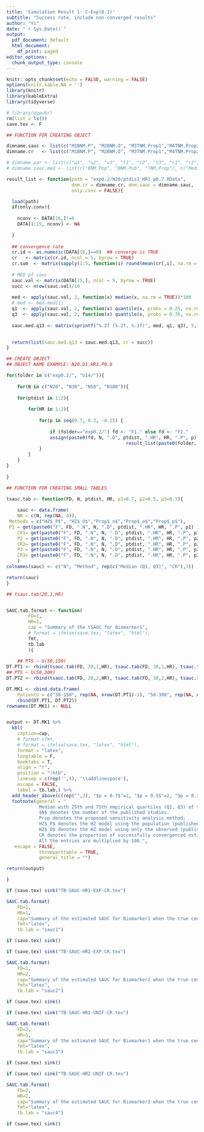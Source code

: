 ```yaml
---
title: 'Simulation Result 1: C~Exp(0.2)'
subtitle: "Success rate, include non-converged results"
author: "Yi"
date: "`r Sys.Date()`"
output:
  pdf_document: default
  html_document:
    df_print: paged
editor_options:
  chunk_output_type: console
---
```


```r
knitr::opts_chunk$set(echo = FALSE, warning = FALSE)
options(knitr.kable.NA = '')
library(knitr)
library(kableExtra)
library(tidyverse)

# library(ggpubr)
rm(list = ls())
save.tex <- F
```



```r

## FUNCTION FOR CREATING OBJECT

dimname.sauc <- list(c("M1BNM.P", "M2BNM.O", "M3TNM.Prop1","M4TNM.Prop2", "M5TNM.Prop3"), "SAUC")
dimname.cr   <- list(c("M1BNM.P", "M2BNM.O", "M3TNM.Prop1","M4TNM.Prop2", "M5TNM.Prop3"), "CR")

# dimname.par <- list(c("u1", "u2", "u3", "t1", "t2", "t3", "r1", "r2", "r3", "b"), c("BNM.Pop", "BNM.Pub", "TNM.Prop"))
# dimname.sauc.med <- list(c("BNM.Pop", "BNM.Pub", "TNM.Prop"), c("Median (Q1, Q3)"))

result_list <- function(path = "exp0.2/N20/ptdis2_HR1_p0.7.RData", 
                        dnm.cr = dimname.cr, dnm.sauc = dimname.sauc,
                        only.conv = FALSE){ 

  load(path)
  if(only.conv){
    
    nconv <- DATA[16,]!=0
    DATA[1:15, nconv] <- NA
    
  }
  
  ## convergence rate
  cr.id <- as.numeric(DATA[16,]==0)  ## converge is TRUE
  cr   <- matrix(cr.id, ncol = 5, byrow = TRUE)
  cr.sum  <- matrix(sapply(1:5, function(i) round(mean(cr[,i], na.rm = TRUE)*100,2)),5,1, dimnames = dnm.cr)
  
  # MED pf sauc
  sauc.val <- matrix(DATA[15,], ncol = 5, byrow = TRUE)
  succ <- nrow(sauc.val)/10
  
  med <- apply(sauc.val, 2, function(x) median(x, na.rm = TRUE))*100
  # med <- med-med[1]
  q1  <- apply(sauc.val, 2, function(x) quantile(x, probs = 0.25, na.rm = TRUE))*100
  q3  <- apply(sauc.val, 2, function(x) quantile(x, probs = 0.75, na.rm = TRUE))*100
  
  sauc.med.q13 <- matrix(sprintf("%.2f (%.2f, %.2f)", med, q1, q3), 5,1, dimnames = dnm.sauc)

  
  return(list(sauc.med.q13 = sauc.med.q13, cr = succ))
}
```


```r

## CREATE OBJECT
## OBJECT NAME EXAMPLE: N20.D1.HR1.P0.8

for(folder in c("exp0.2/", "U14/")){
	
	for(N in c("N20", "N30", "N50", "N100")){
	
	for(ptdist in 1:2){
		
		for(HR in 1:2){
			
			for(p in seq(0.7, 0.3, -0.2)) {
				
				if (folder=="exp0.2/") fd <- "F1." else fd <- "F2."
				assign(paste0(fd, N, ".D", ptdist, ".HR", HR, ".P", p), 
											result_list(paste0(folder, N, "/ptdis", ptdist, "_HR", HR, "_p", p, ".RData")) )
			}
		}
	}
}
	
}


```



```r

## FUNCTION FOR CREATING SMALL TABLES

tsauc.tab <- function(FD, N, ptdist, HR, p1=0.7, p2=0.5, p3=0.3){
	
	sauc <- data.frame(
	NN = c(N, rep(NA, 4)),
 Methods = c("HZ$_P$", "HZ$_O$","Prop$_n$","Prop$_o$","Prop$_p$"),
 P1 = get(paste0("F", FD, ".N", N, ".D", ptdist, ".HR", HR, ".P", p1) )$sauc.med.q13, 
	CR1= get(paste0("F", FD, ".N", N, ".D", ptdist, ".HR", HR, ".P", p1) )$cr, 
	P2 = get(paste0("F", FD, ".N", N, ".D", ptdist, ".HR", HR, ".P", p2) )$sauc.med.q13, 
	CR2= get(paste0("F", FD, ".N", N, ".D", ptdist, ".HR", HR, ".P", p2) )$cr, 
	P3 = get(paste0("F", FD, ".N", N, ".D", ptdist, ".HR", HR, ".P", p3) )$sauc.med.q13,
	CR3= get(paste0("F", FD, ".N", N, ".D", ptdist, ".HR", HR, ".P", p3) )$cr 
	)
colnames(sauc) <- c("N", "Method", rep(c("Median (Q1, Q3)", "CR"),3))

return(sauc)
}

## tsauc.tab(20,1,HR)


SAUC.tab.format <- function(
		FD=1,
		HR=1, 
		cap = "Summary of the tSAUC for Biomarker1",
		# format = ifelse(save.tex, "latex", "html"),
		fmt,
		tb.lab
		){
	
	## PTS ~ U(50,150)
DT.PT1 <- rbind(tsauc.tab(FD, 20,1,HR), tsauc.tab(FD, 30,1,HR), tsauc.tab(FD, 50,1,HR), tsauc.tab(FD, 100,1,HR))
## PTS ~ U(50,300)
DT.PT2 <- rbind(tsauc.tab(FD, 20,2,HR), tsauc.tab(FD, 30,2,HR), tsauc.tab(FD, 50,2,HR), tsauc.tab(FD, 100,2,HR))

DT.MK1 <- cbind.data.frame(
	Patients = c("50-150", rep(NA, nrow(DT.PT1)-1), "50-300", rep(NA, nrow(DT.PT1)-1)), 
	rbind(DT.PT1, DT.PT2))
rownames(DT.MK1) <- NULL


output <- DT.MK1 %>%
  kbl(
    caption=cap,
    # format =fmt,
    # format = ifelse(save.tex, "latex", "html"),
    format = "latex",
    longtable = F, 
    booktabs = T,
    align = "r",
    position = "!htb",
    linesep = c(rep('',4), '\\addlinespace'),
    escape = FALSE,
    label = tb.lab,) %>%
  add_header_above(c(rep("",3), "$p = 0.7$"=2, "$p = 0.5$"=2, "$p = 0.3$"=2),escape = FALSE) %>%
  footnote(general = "
			Median with 25th and 75th empirical quartiles (Q1, Q3) of the SAUC at $t=2$ are reported. 
			$N$ denotes the number of the published studies. 
			Prop denotes the proposed sensitivity analysis method;
			HZ$_P$ denotes the HZ model using the population (published and unpublished) studies; 
			HZ$_O$ denotes the HZ model using only the observed (published) studies.
			CR denotes the proportion of successfully convergenced estimates among 1000 repetition.
			All the entries are multiplied by 100.", 
   escape = FALSE, 
			threeparttable = TRUE,  
			general_title = "")

return(output)

}
```



```r
if (save.tex) sink("TB-SAUC-HR1-EXP-CR.tex")

SAUC.tab.format(
	FD=1,
	HR=1, 
	cap="Summary of the estimated SAUC for Biomarker1 when the true censoring is distributed as $Exp(0.2)$.", 
	fmt="latex",
	tb.lab = "sauc1")

if (save.tex) sink()

```



```r
if (save.tex) sink("TB-SAUC-HR2-EXP-CR.tex")

SAUC.tab.format(
	FD=1,
	HR=2, 
	cap="Summary of the estimated SAUC for Biomarker2 when the true censoring is distributed as $Exp(0.2)$.", 	
	fmt="latex",
	tb.lab = "sauc2")

if (save.tex) sink()

```




```r
if (save.tex) sink("TB-SAUC-HR1-UNIF-CR.tex")

SAUC.tab.format(
	FD=2,
	HR=1, 
	cap="Summary of the estimated SAUC for Biomarker1 when the true censoring is distributed as $U(1,4)$, but a misspecified exponential distribution is fitted.", 	
	fmt="latex",
	tb.lab = "sauc3")

if (save.tex) sink()

```


```r
if (save.tex) sink("TB-SAUC-HR2-UNIF-CR.tex")

SAUC.tab.format(
	FD=2,
	HR=2, 
	cap="Summary of the estimated SAUC for Biomarker2 when the true censoring is distributed as $U(1,4)$, but a misspecified exponential distribution is fitted.", 	
	fmt="latex",
	tb.lab = "sauc4")

if (save.tex) sink()

```



